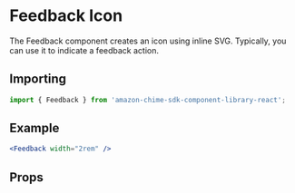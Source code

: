

# Feedback Icon

The Feedback component creates an icon using inline SVG. Typically, you can use it to indicate a feedback action.

## Importing

```javascript
import { Feedback } from 'amazon-chime-sdk-component-library-react';
```

## Example

<ThemeProvider theme={lightTheme}>
  <Preview>
    <Feedback width="2rem" />
  </Preview>
</ThemeProvider>

```jsx
<Feedback width="2rem" />
```

## Props

<Props of={Feedback} />
